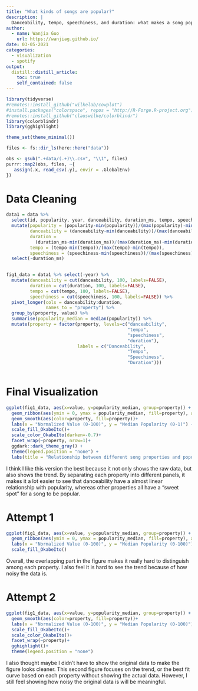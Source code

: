 ```yaml
---
title: "What kinds of songs are popular?"
description: |
  Danceability, tempo, speechiness, and duration: what makes a song popular?
author:
  - name: Wanjia Guo
    url: https://wanjiag.github.io/
date: 03-05-2021
categories:
  - visualization
  - spotify
output:
  distill::distill_article:
    toc: true
    self_contained: false
---
```



```r
library(tidyverse)
#remotes::install_github("wilkelab/cowplot")
#install.packages("colorspace", repos = "http://R-Forge.R-project.org")
#remotes::install_github("clauswilke/colorblindr")
library(colorblindr)
library(gghighlight)

theme_set(theme_minimal())

files <- fs::dir_ls(here::here("data"))

obs <- gsub(".+data/(.+)\\.csv", "\\1", files)
purrr::map2(obs, files, ~{
   assign(.x, read_csv(.y), envir = .GlobalEnv)
})
```

# Data Cleaning

```r
data1 = data %>% 
  select(id, popularity, year, danceability, duration_ms, tempo, speechiness) %>% 
  mutate(popularity = (popularity-min(popularity))/(max(popularity)-min(popularity)),
         danceability = (danceability-min(danceability))/(max(danceability)-min(danceability)),
         duration = 
           (duration_ms-min(duration_ms))/(max(duration_ms)-min(duration_ms)),
         tempo = (tempo-min(tempo))/(max(tempo)-min(tempo)),
         speechiness = (speechiness-min(speechiness))/(max(speechiness)-min(speechiness))) %>% 
  select(-duration_ms)
  

fig1_data = data1 %>% select(-year) %>% 
  mutate(danceability = cut(danceability, 100, labels=FALSE),
         duration = cut(duration, 100, labels=FALSE),
         tempo = cut(tempo, 100, labels=FALSE),
         speechiness = cut(speechiness, 100, labels=FALSE)) %>% 
  pivot_longer(cols = danceability:duration, 
               names_to = "property") %>% 
  group_by(property, value) %>% 
  summarise(popularity_median = median(popularity)) %>% 
  mutate(property = factor(property, levels=c("danceability",
                                              "tempo",
                                              "speechiness",
                                              "duration"),
                           labels = c("Danceability",
                                              "Tempo",
                                              "Speechiness",
                                              "Duration")))
  
```

# Final Visualization
```r
ggplot(fig1_data, aes(x=value, y=popularity_median, group=property)) + 
  geom_ribbon(aes(ymin = 0, ymax = popularity_median, fill=property), alpha=0.3) + 
  geom_smooth(aes(color=property, fill=property))+
  labs(x = "Normalized Value (0-100)", y = "Median Popularity (0-1)") + 
  scale_fill_OkabeIto()+
  scale_color_OkabeIto(darken=-0.7)+
  facet_wrap(~property, nrow=1)+
  ggdark::dark_theme_gray() +
  theme(legend.position = "none") +
  labs(title = "Relationship between different song properties and popularity")
```

I think I like this version the best because it not only shows the raw data, but also shows the trend. By separating each property into different panels, it makes it a lot easier to see that danceability have a almost linear relationship with popularity, whereas other properties all have a "sweet spot" for a song to be popular. 

# Attempt 1
```r
ggplot(fig1_data, aes(x=value, y=popularity_median, group=property)) + 
  geom_ribbon(aes(ymin = 0, ymax = popularity_median, fill=property), alpha=0.6) + 
  labs(x = "Normalized Value (0-100)", y = "Median Popularity (0-100)") + 
  scale_fill_OkabeIto()
```

Overall, the overlapping part in the figure makes it really hard to distinguish among each property. I also feel it is hard to see the trend because of how noisy the data is. 

# Attempt 2
```r
ggplot(fig1_data, aes(x=value, y=popularity_median, group=property)) + 
  geom_smooth(aes(color=property, fill=property))+
  labs(x = "Normalized Value (0-100)", y = "Median Popularity (0-100)") + 
  scale_fill_OkabeIto()+
  scale_color_OkabeIto()+
  facet_wrap(~property)+
  gghighlight()+
  theme(legend.position = "none")
```

I also thought maybe I didn't have to show the original data to make the figure looks cleaner. This second figure focuses on the trend, or the best fit curve based on each property without showing the actual data. However, I still feel showing how noisy the original data is will be meaningful.